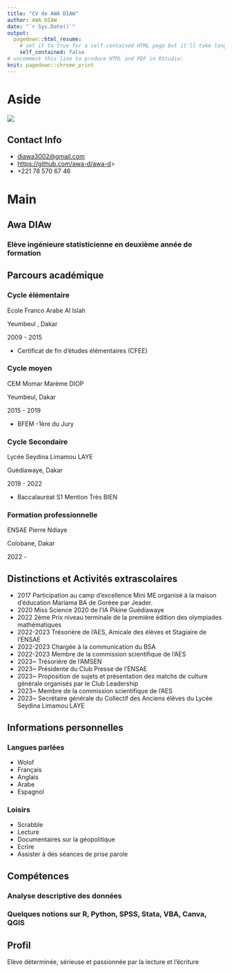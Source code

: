 ---
title: "CV de AWA DIAW"
author: AWA DIAW
date: "`r Sys.Date()`"
output:
  pagedown::html_resume:
    # set it to true for a self-contained HTML page but it'll take longer to render
    self_contained: false
# uncomment this line to produce HTML and PDF in RStudio:
knit: pagedown::chrome_print
---

# Aside

![](Awa_DIAW_2023_2024/Else/toph_mifa/Diawa.jpg)

## Contact Info {#contact}

-   <i class="fa fa-envelope"></i> [diawa3002\@gmail.com](mailto:diawa3002@gmail.com){.email}
-   <i class="fa fa-github"></i> <https://github.com/awa-d/awa-d>\>
-   <i class="fa fa-phone"></i> +221 78 570 67 46

# Main

## Awa DIAw {#title}

### Elève ingénieure statisticienne en deuxième année de formation

## Parcours académique {data-icon="laptop"}

### Cycle élémentaire

Ecole Franco Arabe Al Islah

Yeumbeul , Dakar

2009 - 2015

-   Certificat de fin d'études élémentaires (CFEE)

### Cycle moyen 

CEM Momar Marème DIOP

Yeumbeul, Dakar

2015 - 2019

-   BFEM -1ère du Jury

### Cycle Secondaire

Lycée Seydina Limamou LAYE

Guédiawaye, Dakar

2019 - 2022

-   Baccalauréat S1 Mention Très BIEN

### Formation professionnelle

ENSAE Pierre Ndiaye

Colobane, Dakar

2022 -

## Distinctions et Activités extrascolaires {data-icon="graduation-cap" data-concise="true"}

::: concise
-   2017 Participation au camp d'excellence Mini ME organisé à la maison d'éducation Mariama BA de Goréee par Jeader.
-    2020 Miss Science 2020 de l'IA Pikine Guédiawaye
-   2022 2ème Prix niveau terminale de la première édition des olympiades mathématiques
-   2022-2023 Trésorière de l’AES, Amicale des élèves et Stagiaire de l’ENSAE
-   2022-2023 Chargée à la communication du BSA
-   2022-2023 Membre de la commission scientifique de l'AES
-   2023\~ Trésorière de l’AMSEN
-   2023\~ Présidente du Club Presse de l’ENSAE
-   2023\~ Proposition de sujets et présentation des matchs de culture générale organisés par le Club Leadership
-   2023\~ Membre de la commission scientifique de l'AES
-   2023\~ Secrétaire générale du Collectif des Anciens élèves du Lycée Seydina Limamou LAYE
:::

## Informations personnelles {data-icon="suitcase"}

### Langues parlées

::: concise
-   Wolof
-   Français
-   Anglais
-   Arabe
-   Espagnol
:::

### Loisirs

::: concise
-   Scrabble
-   Lecture
-   Documentaires sur la géopolitique
-   Ecrire
-   Assister à des séances de prise parole
:::

## Compétences {data-icon="file"}

### Analyse descriptive des données

### Quelques notions sur R, Python, SPSS, Stata, VBA, Canva, QGIS

## Profil {data-icon="chalkboard-teacher"}

Elève déterminée, sérieuse et passionnée par la lecture et l'écriture
